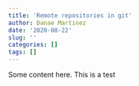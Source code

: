 ```yaml
---
title: 'Remote repositories in git' 
author: Danae Martinez
date: '2020-08-22'
slug: ''
categories: []
tags: []
---
```


Some content here. This is a test